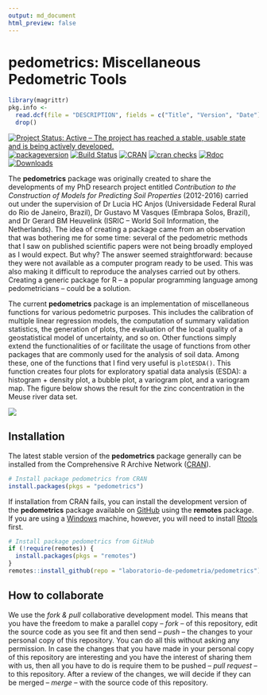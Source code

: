 ```yaml
---
output: md_document
html_preview: false
---
```


<!-- Generated by knitr: do not edit by hand. Please edit the content in README.Rmd -->

# pedometrics: Miscellaneous Pedometric Tools

```r
library(magrittr)
pkg.info <- 
  read.dcf(file = "DESCRIPTION", fields = c("Title", "Version", "Date")) %>% 
  drop()
```

[![Project Status: Active – The project has reached a stable, usable state and is being actively developed.](http://www.repostatus.org/badges/latest/active.svg)](http://www.repostatus.org/#active)
[![packageversion](https://img.shields.io/badge/devel%20version-`r pkg.info["Version"]`-firebrick.svg?style=flat-square)](commits/master)
[![Build Status](https://travis-ci.org/samuel-rosa/pedometrics.svg?branch=master)](https://travis-ci.org/samuel-rosa/pedometrics)
[![CRAN](https://www.r-pkg.org/badges/version/pedometrics)](https://cran.r-project.org/package=pedometrics)
[![cran checks](https://cranchecks.info/badges/worst/pedometrics)](https://cran.r-project.org/web/checks/check_results_pedometrics.html)
[![Rdoc](http://www.rdocumentation.org/badges/version/pedometrics)](http://www.rdocumentation.org/packages/pedometrics)
[![Downloads](http://cranlogs.r-pkg.org/badges/pedometrics?color=brightgreen)](http://www.r-pkg.org/pkg/pedometrics)

The __pedometrics__ package was originally created to share the developments of my PhD research project 
entitled _Contribution to the Construction of Models for Predicting Soil Properties_ (2012-2016) carried out
under the supervision of Dr Lucia HC Anjos (Universidade Federal Rural do Rio de Janeiro, Brazil), Dr Gustavo 
M Vasques (Embrapa Solos, Brazil), and Dr Gerard BM Heuvelink (ISRIC -- World Soil Information, the 
Netherlands). The idea of creating a package came from an observation that was bothering me for some time: 
several of the pedometric methods that I saw on published scientific papers were not being broadly employed as
I would expect. But why? The answer seemed straightforward: because they were not available as a computer
program ready to be used. This was also making it difficult to reproduce the analyses carried out by others. 
Creating a generic package for R -- a popular programming language among pedometricians -- could be a solution.

The current __pedometrics__ package is an implementation of miscellaneous functions for various
pedometric purposes. This includes the calibration of multiple linear regression models, the 
computation of summary validation statistics, the generation of plots, the evaluation of the local
quality of a geostatistical model of uncertainty, and so on. Other functions simply extend the
functionalities of or facilitate the usage of functions from other packages that are commonly used
for the analysis of soil data. Among these, one of the functions that I find very useful is
`plotESDA()`. This function creates four plots for exploratory spatial data analysis (ESDA): a 
histogram + density plot, a bubble plot, a variogram plot, and a variogram map. The figure below 
shows the result for the zinc concentration in the Meuse river data set.

![](https://raw.githubusercontent.com/laboratorio-de-pedometria/pedometrics/master/inst/extdata/plot-esda.png)

## Installation

The latest stable version of the __pedometrics__ package generally can be installed from the
Comprehensive R Archive Network ([CRAN][cran]).

```R
# Install package pedometrics from CRAN
install.packages(pkgs = "pedometrics")
```

If installation from CRAN fails, you can install the development version of the __pedometrics__
package available on [GitHub][github] using the __remotes__ package. If you are using a
[Windows][windows] machine, however, you will need to install [Rtools][rtools] first.

```R
# Install package pedometrics from GitHub
if (!require(remotes)) {
  install.packages(pkgs = "remotes")
}
remotes::install_github(repo = "laboratorio-de-pedometria/pedometrics")
```

[windows]: https://cran.r-project.org/bin/windows/
[rtools]: https://cran.r-project.org/bin/windows/Rtools/
[cran]: https://CRAN.R-project.org/package=pedometrics
[github]: https://github.com/laboratorio-de-pedometria/pedometrics-package

## How to collaborate

We use the *fork & pull* collaborative development model. This means that you have the freedom to make a 
parallel copy -- _fork_ -- of this repository, edit the source code as you see fit and then send -- _push_ --
the changes to your personal copy of this repository. You can do all this without asking any permission. In
case the changes that you have made in your personal copy of this repository are interesting and you have the 
interest of sharing them with us, then all you have to do is require them to be pushed -- _pull request_ -- to 
this repository. After a review of the changes, we will decide if they can be merged -- _merge_ -- with the
source code of this repository.

